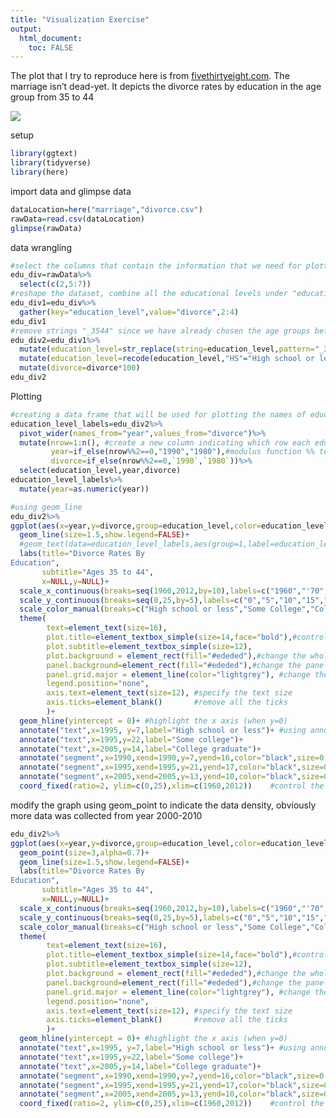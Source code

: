 ```yaml
---
title: "Visualization Exercise"
output:
  html_document:
    toc: FALSE
---
```


The plot that I try to reproduce here is from [fivethirtyeight.com](https://fivethirtyeight.com/features/marriage-isnt-dead-yet/). The marriage isn't dead-yet. It depicts the divorce rates by education in the age group from 35 to 44

![](images/5002a517b24e1a1c63c3ad92f026078.png)

setup

```r
library(ggtext)
library(tidyverse)
library(here)
```
import data and glimpse data
```r
dataLocation=here("marriage","divorce.csv")
rawData=read.csv(dataLocation)
glimpse(rawData)
```
data wrangling
```r
#select the columns that contain the information that we need for plotting, which is year, HS_3544, SC_3544, and BAp_3544
edu_div=rawData%>%
  select(c(2,5:7))
#reshape the dataset, combine all the educational levels under "educational_level" variable and their respective values under "divorce" variable
edu_div1=edu_div%>%
  gather(key="education_level",value="divorce",2:4)
edu_div1
#remove strings "_3544" since we have already chosen the age groups beforehand, recode the levels to make table more intuitive, And mutate divorce rate to percentage
edu_div2=edu_div1%>%
  mutate(education_level=str_replace(string=education_level,pattern="_3544",replacement=""))%>%
  mutate(education_level=recode(education_level,"HS"="High school or less","SC"="Some college", "BAp"="College graduates"))%>%
  mutate(divorce=divorce*100)
edu_div2
```
Plotting
```r
#creating a data frame that will be used for plotting the names of education levels, I eventually used annotation function to create my graph, but I still want to leave this section here
education_level_labels=edu_div2%>%
  pivot_wider(names_from="year",values_from="divorce")%>%
  mutate(nrow=1:n(), #create a new column indicating which row each education level is at
         year=if_else(nrow%%2==0,"1990","1980"),#modulus function %% tells you the remainder, if the row is a even number (some college), we will take 1994,otherwise take 1985
         divorce=if_else(nrow%%2==0,`1990`,`1980`))%>% 
  select(education_level,year,divorce)
education_level_labels%>%
  mutate(year=as.numeric(year))
```

```r
#using geom_line
edu_div2%>%
ggplot(aes(x=year,y=divorce,group=education_level,color=education_level))+
  geom_line(size=1.5,show.legend=FALSE)+
  #geom_text(data=education_level_labels,aes(group=1,label=education_level),show.legend=FALSE)+
  labs(title="Divorce Rates By 
Education",
       subtitle="Ages 35 to 44",
       x=NULL,y=NULL)+
  scale_x_continuous(breaks=seq(1960,2012,by=10),labels=c("1960","'70","'80","'90","2000","'10"),minor_breaks=NULL)+
  scale_y_continuous(breaks=seq(0,25,by=5),labels=c("0","5","10","15","20","25%"),minor_breaks=NULL)+
  scale_color_manual(breaks=c("High school or less","Some College","College graduates"),values=c("#6699CC","#0047AB","#89CFF0"))+
  theme(
        text=element_text(size=16),
        plot.title=element_textbox_simple(size=14,face="bold"),#control the size of title and subtitle
        plot.subtitle=element_textbox_simple(size=12),
        plot.background = element_rect(fill="#ededed"),#change the whole plot background color
        panel.background=element_rect(fill="#ededed"),#change the panel background color
        panel.grid.major = element_line(color="lightgrey"), #change the grid color in the panel background
        legend.position="none",
        axis.text=element_text(size=12), #specify the text size
        axis.ticks=element_blank()       #remove all the ticks
        )+
  geom_hline(yintercept = 0)+ #highlight the x axis (when y=0)
  annotate("text",x=1995, y=7,label="High school or less")+ #using annotate functions to add text and lines in the graph
  annotate("text",x=1995,y=22,label="Some college")+
  annotate("text",x=2005,y=14,label="College graduate")+
  annotate("segment",x=1990,xend=1990,y=7,yend=16,color="black",size=0.7)+
  annotate("segment",x=1995,xend=1995,y=21,yend=17,color="black",size=0.7)+
  annotate("segment",x=2005,xend=2005,y=13,yend=10,color="black",size=0.7)+
  coord_fixed(ratio=2, ylim=c(0,25),xlim=c(1960,2012))    #control the ratio of y/x coordinate, but also specify the limits for y&x axis in case this function overwrite the axis range
```
modify the graph using geom_point to indicate the data density, obviously more data was collected from year 2000-2010
```r
edu_div2%>%
ggplot(aes(x=year,y=divorce,group=education_level,color=education_level))+
  geom_point(size=3,alpha=0.7)+
  geom_line(size=1.5,show.legend=FALSE)+
  labs(title="Divorce Rates By 
Education",
       subtitle="Ages 35 to 44",
       x=NULL,y=NULL)+
  scale_x_continuous(breaks=seq(1960,2012,by=10),labels=c("1960","'70","'80","'90","2000","'10"),minor_breaks=NULL)+
  scale_y_continuous(breaks=seq(0,25,by=5),labels=c("0","5","10","15","20","25%"),minor_breaks=NULL)+
  scale_color_manual(breaks=c("High school or less","Some College","College graduates"),values=c("#6699CC","#0047AB","#89CFF0"))+
  theme(
        text=element_text(size=16),
        plot.title=element_textbox_simple(size=14,face="bold"),#control the size of title and subtitle
        plot.subtitle=element_textbox_simple(size=12),
        plot.background = element_rect(fill="#ededed"),#change the whole plot background color
        panel.background=element_rect(fill="#ededed"),#change the panel background color
        panel.grid.major = element_line(color="lightgrey"), #change the grid color in the panel background
        legend.position="none",
        axis.text=element_text(size=12), #specify the text size
        axis.ticks=element_blank()       #remove all the ticks
        )+
  geom_hline(yintercept = 0)+ #highlight the x axis (when y=0)
  annotate("text",x=1995, y=7,label="High school or less")+ #using annotate functions to add text and lines in the graph
  annotate("text",x=1995,y=22,label="Some college")+
  annotate("text",x=2005,y=14,label="College graduate")+
  annotate("segment",x=1990,xend=1990,y=7,yend=16,color="black",size=0.7)+
  annotate("segment",x=1995,xend=1995,y=21,yend=17,color="black",size=0.7)+
  annotate("segment",x=2005,xend=2005,y=13,yend=10,color="black",size=0.7)+
  coord_fixed(ratio=2, ylim=c(0,25),xlim=c(1960,2012))    #control the ratio of y/x coordinate, but also specify the limits for y&x axis in case this function overwrite the axis range
```

